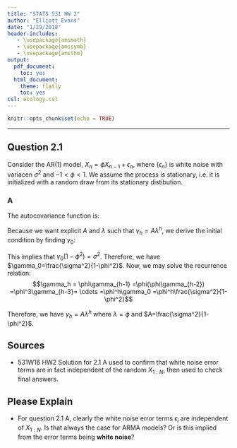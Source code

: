 ```yaml
---
title: "STATS 531 HW 2"
author: "Elliott Evans"
date: "1/29/2018"
header-includes:
   - \usepackage{amsmath}
   - \usepackage{amssymb}
   - \usepackage{amsthm}
output:
  pdf_document:
    toc: yes
  html_document:
    theme: flatly
    toc: yes
csl: ecology.csl
---
```


```r
knitr::opts_chunk$set(echo = TRUE)
```

\newcommand{\DEF}{\overset{\text{def}}{=}}
\newcommand{\PP}{\mathbb{P}}
\newcommand{\RR}{\mathbb{R}}
\newcommand{\ZZ}{\mathbb{Z}}
\newcommand{\EE}{\mathbb{E}}
\newcommand{\IND}{\mathbbm{1}}
\newcommand{\var}{\text{Var}}
\newcommand{\cov}{\text{Cov}}
\newcommand{\logit}{\text{logit}}
\newcommand{\n}{\newline}

-----------

## Question 2.1

Consider the AR(1) model, $X_n = \phi X_{n-1} +\epsilon_n$, where $\{\epsilon_n\}$ is white noise with variacen $\sigma^2$ and $-1 < \phi < 1$. We assume the process is stationary, i.e. it is initialized with a random draw from its stationary distibution.

### A

The autocovariance function is:
\begin{align*}
\gamma_h &= \cov(X_n,X_{n+h})\\
		 &=\cov(X_n,\phi X_{n+h-1} + \epsilon_{n+h})\\
		 &=\cov(X_n,\phi X_{n+h-1}) + \cov(X_n,\epsilon_{n+h})\\
		 &=\phi\gamma_{h-1} + \underbrace{\cov(X_n,\epsilon_{n+h})}_{=0}\\
		 &=\phi\gamma_{h-1}
\end{align*}

Because we want explicit $A$ and $\lambda$ such that $\gamma_h=A\lambda^h$, we derive the initial condition by finding $\gamma_0$:
\begin{align*}
\gamma_0 &= \cov(X_n,X_n)\\
		 &=\var(X_n)\\
		 &=\var(\phi X_{n-1} + \epsilon_n)\\
		 &=\phi^2\var(X_n) + \var(\epsilon_n)\\
		 &=\phi^2\gamma_0 + \sigma^2
\end{align*}

This implies that $\gamma_0(1-\phi^2)=\sigma^2$. Therefore, we have $\gamma_0=\frac{\sigma^2}{1-\phi^2}$. Now, we may solve the recurrence relation:
$$\gamma_h = \phi\gamma_{h-1}
=\phi(\phi\gamma_{h-2})
=\phi^3\gamma_{h-3}=
 \cdots 
=\phi^h\gamma_0
=\phi^h\frac{\sigma^2}{1-\phi^2}$$

Therefore, we have $\gamma_h=A\lambda^h$ where $\lambda=\phi$ and $A=\frac{\sigma^2}{1-\phi^2}$.



## Sources
 - 531W16 HW2 Solution for 2.1 A used to confirm that white noise error terms are in fact independent of the random $X_{1:N}$, then used to check final answers.
 
## Please Explain
 - For question 2.1 A, clearly the white noise error terms $\epsilon_i$ are independent of $X_{1:N}$. Is that always the case for ARMA models? Or is this implied from the error terms being **white noise**?
 



